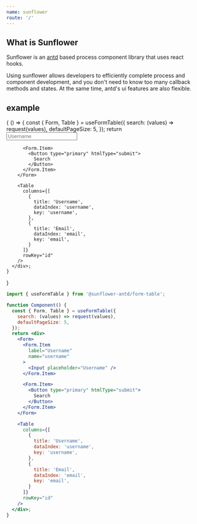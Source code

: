 ```yaml
---
name: sunflower
route: '/'
---
```





## What is Sunflower

Sunflower is an [antd](https://ant.design/) based process component library that uses react hooks.

Using sunflower allows developers to efficiently complete process and component development, and you don't need to know too many callback methods and states. At the same time, antd's ui features are also flexible.

## example

<Playground>
  {
    () => {
      const { Form, Table } = useFormTable({
        search: (values) => request(values),
        defaultPageSize: 5,
      });
      return <div>
        <Form>
          <Form.Item
            label="Username"
            name="username"
          >
            <Input placeholder="Username" />
          </Form.Item>

          <Form.Item>
            <Button type="primary" htmlType="submit">
              Search
            </Button>
          </Form.Item>
        </Form>

        <Table
          columns={[
            {
              title: 'Username',
              dataIndex: 'username',
              key: 'username',
            },
            {
              title: 'Email',
              dataIndex: 'email',
              key: 'email',
            }
          ]}
          rowKey="id"
        />
      </div>;
    }
  }
</Playground>

```jsx
import { useFormTable } from '@sunflower-antd/form-table';

function Component() {
  const { Form, Table } = useFormTable({
    search: (values) => request(values),
    defaultPageSize: 5,
  });
  return <div>
    <Form>
      <Form.Item
        label="Username"
        name="username"
      >
        <Input placeholder="Username" />
      </Form.Item>

      <Form.Item>
        <Button type="primary" htmlType="submit">
          Search
        </Button>
      </Form.Item>
    </Form>

    <Table
      columns={[
        {
          title: 'Username',
          dataIndex: 'username',
          key: 'username',
        },
        {
          title: 'Email',
          dataIndex: 'email',
          key: 'email',
        }
      ]}
      rowKey="id"
    />
  </div>;
}
```
